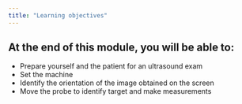 ```yaml
---
title: "Learning objectives"
---
```


## At the end of this module, you will be able to:

- Prepare yourself and the patient for an ultrasound exam
- Set the machine
- Identify the orientation of the image obtained on the screen
- Move the probe to identify target and make measurements
